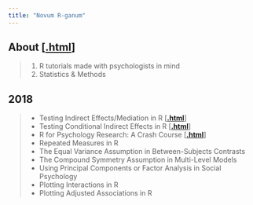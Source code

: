 ```yaml
---
title: "Novum R-ganum"
---
```


## About [[**.html**](blog_entries/2018/nrg00/nrg00.html)]
> 1. R tutorials made with psychologists in mind
> 2. Statistics & Methods

## 2018
> * Testing Indirect Effects/Mediation in R [[**.html**](blog_entries/2018/nrg01/nrg01.html)]
> * Testing Conditional Indirect Effects in R [[**.html**](blog_entries/2018/nrg02/nrg02.html)]
> * R for Psychology Research: A Crash Course [[**.html**](blog_entries/2018/nrg03/nrg03.html)]
> * Repeated Measures in R
> * The Equal Variance Assumption in Between-Subjects Contrasts
> * The Compound Symmetry Assumption in Multi-Level Models
> * Using Principal Components or Factor Analysis in Social Psychology
> * Plotting Interactions in R
> * Plotting Adjusted Associations in R